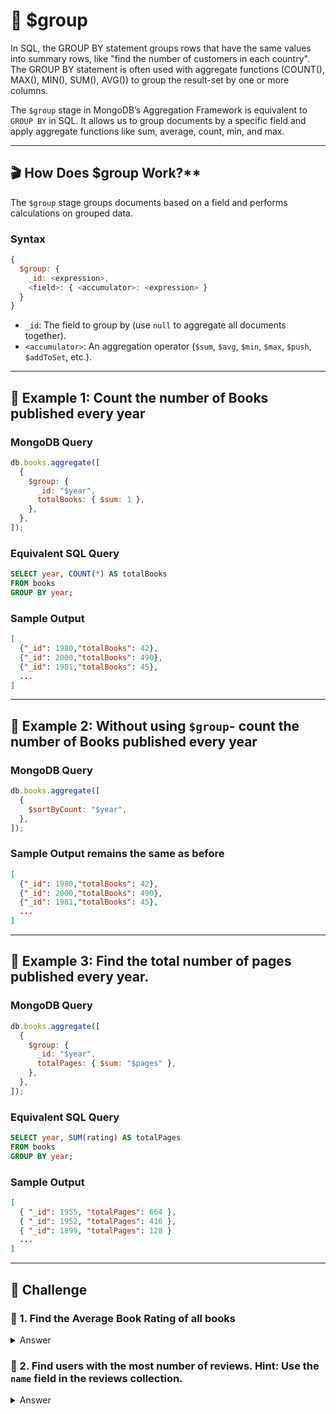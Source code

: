 
# 👐 $group

In SQL, the GROUP BY statement groups rows that have the same values into summary rows, like "find the number of customers in each country".
The GROUP BY statement is often used with aggregate functions (COUNT(), MAX(), MIN(), SUM(), AVG()) to group the result-set by one or more columns.

The `$group` stage in MongoDB’s Aggregation Framework is equivalent to `GROUP BY` in SQL. It allows us to group documents by a specific field and apply aggregate functions like sum, average, count, min, and max.

---

## 🎬 How Does $group Work?\*\*

The `$group` stage groups documents based on a field and performs calculations on grouped data.

### **Syntax**

```js
{
  $group: {
    _id: <expression>,
    <field>: { <accumulator>: <expression> }
  }
}
```

- `_id`: The field to group by (use `null` to aggregate all documents together).
- `<accumulator>`: An aggregation operator (`$sum`, `$avg`, `$min`, `$max`, `$push`, `$addToSet`, etc.).

---

## 👐 Example 1: Count the number of Books published every year

### **MongoDB Query**

```js
db.books.aggregate([
  {
    $group: {
      _id: "$year",
      totalBooks: { $sum: 1 },
    },
  },
]);
```

### **Equivalent SQL Query**

```sql
SELECT year, COUNT(*) AS totalBooks
FROM books
GROUP BY year;
```

### **Sample Output**

```json
[
  {"_id": 1980,"totalBooks": 42},
  {"_id": 2000,"totalBooks": 490},
  {"_id": 1981,"totalBooks": 45},
  ...
]
```

---

## 👐 Example 2: Without using `$group`- count the number of Books published every year

### MongoDB Query

```js
db.books.aggregate([
  {
    $sortByCount: "$year",
  },
]);
```

### Sample Output remains the same as before

```json
[
  {"_id": 1980,"totalBooks": 42},
  {"_id": 2000,"totalBooks": 490},
  {"_id": 1981,"totalBooks": 45},
  ...
]
```

---

## 👐 Example 3: Find the total number of pages published every year.

### **MongoDB Query**

```js
db.books.aggregate([
  {
    $group: {
      _id: "$year",
      totalPages: { $sum: "$pages" },
    },
  },
]);
```

### Equivalent SQL Query

```sql
SELECT year, SUM(rating) AS totalPages
FROM books
GROUP BY year;
```

### Sample Output

```json
[
  { "_id": 1955, "totalPages": 664 },
  { "_id": 1952, "totalPages": 416 },
  { "_id": 1899, "totalPages": 128 }
  ...
]
```

---

## 👐 Challenge

### 👐 1. Find the Average Book Rating of all books

<details>
  <summary>Answer</summary>
    ```js
    db.reviews.aggregate([
      {
        $group: {
          _id: "$bookId",
          avgRating: { $avg: "$rating" }
        }
      },
    ]);
    ```

</details>

### 👐 2. Find users with the most number of reviews. Hint: Use the `name` field in the reviews collection.

<details>
  <summary>Answer</summary>
  There are 2 ways to solve this- 
  - $group with $sort 
  - $sortByCount
  <Tabs groupId="aggregations">
    <TabItem value="atlas" label="$group with $sum + $sort">
    ```js
    db.reviews.aggregate([
      {
        $group: {
          _id: "$name",
          totalReviews: { $sum: 1 },
        },
      },
      {
        $sort: {
          totalReviews: -1,
        },
      },
    ]);
    ```
    </TabItem>

    <TabItem value="mongodb-shell" label="$sortByCount">
    ```js
    db.reviews.aggregate([
      {
        $sortByCount: "$name",
      },
    ]);
    ```
    </TabItem>

  </Tabs>
</details>
